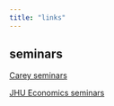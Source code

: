 ```yaml
---
title: "links"
---
```


## seminars

[Carey seminars](https://carey.jhu.edu/faculty-research/seminars-conferences/)

[JHU Economics seminars](https://econ.jhu.edu/research-areas/seminars/)


